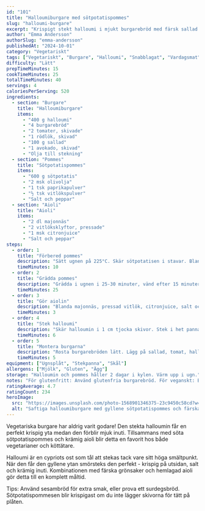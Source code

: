 ```yaml
---
id: "101"
title: "Halloumiburgare med sötpotatispommes"
slug: "halloumi-burgare"
excerpt: "Krispigt stekt halloumi i mjukt burgarebröd med färsk sallad och hemlagad aioli. Perfekt vegetarisk vardagsmiddag!"
author: "Emma Andersson"
authorSlug: "emma-andersson"
publishedAt: "2024-10-01"
category: "Vegetariskt"
tags: ["Vegetariskt", "Burgare", "Halloumi", "Snabblagat", "Vardagsmat"]
difficulty: "Lätt"
prepTimeMinutes: 15
cookTimeMinutes: 25
totalTimeMinutes: 40
servings: 4
caloriesPerServing: 520
ingredients:
  - section: "Burgare"
    title: "Halloumiburgare"
    items:
      - "400 g halloumi"
      - "4 burgarebröd"
      - "2 tomater, skivade"
      - "1 rödlök, skivad"
      - "100 g sallad"
      - "1 avokado, skivad"
      - "Olja till stekning"
  - section: "Pommes"
    title: "Sötpotatispommes"
    items:
      - "600 g sötpotatis"
      - "2 msk olivolja"
      - "1 tsk paprikapulver"
      - "½ tsk vitlökspulver"
      - "Salt och peppar"
  - section: "Aioli"
    title: "Aioli"
    items:
      - "2 dl majonnäs"
      - "2 vitlöksklyftor, pressade"
      - "1 msk citronjuice"
      - "Salt och peppar"
steps:
  - order: 1
    title: "Förbered pommes"
    description: "Sätt ugnen på 225°C. Skär sötpotatisen i stavar. Blanda med olja och kryddor. Lägg på en plåt."
    timeMinutes: 10
  - order: 2
    title: "Grädda pommes"
    description: "Grädda i ugnen i 25-30 minuter, vänd efter 15 minuter."
    timeMinutes: 25
  - order: 3
    title: "Gör aiolin"
    description: "Blanda majonnäs, pressad vitlök, citronjuice, salt och peppar. Ställ kallt."
    timeMinutes: 3
  - order: 4
    title: "Stek halloumi"
    description: "Skär halloumin i 1 cm tjocka skivor. Stek i het panna med lite olja tills gyllene på båda sidor, ca 2-3 minuter per sida."
    timeMinutes: 6
  - order: 5
    title: "Montera burgarna"
    description: "Rosta burgarebröden lätt. Lägg på sallad, tomat, halloumi, avokado, rödlök och aioli. Servera med pommes."
    timeMinutes: 5
equipment: ["Ugnsplåt", "Stekpanna", "Skål"]
allergens: ["Mjölk", "Gluten", "Ägg"]
storage: "Halloumin och pommes håller 2 dagar i kylen. Värm upp i ugn."
notes: "För glutenfritt: Använd glutenfria burgarebröd. För veganskt: Byt halloumi mot stekt tofu eller portobello."
ratingAverage: 4.7
ratingCount: 234
heroImage:
  src: "https://images.unsplash.com/photo-1568901346375-23c9450c58cd?w=1200&q=80"
  alt: "Saftiga halloumiburgare med gyllene sötpotatispommes och färska grönsaker"
---
```


Vegetariska burgare har aldrig varit godare! Den stekta halloumin får en perfekt krispig yta medan den förblir mjuk inuti. Tillsammans med söta sötpotatispommes och krämig aioli blir detta en favorit hos både vegetarianer och köttätare.

Halloumi är en cypriots ost som tål att stekas tack vare sitt höga smältpunkt. När den får den gyllene ytan smörsteks den perfekt - krispig på utsidan, salt och krämig inuti. Kombinationen med färska grönsaker och hemlagad aioli gör detta till en komplett måltid.

Tips: Använd sesambröd för extra smak, eller prova ett surdegsbröd. Sötpotatispommesen blir krispigast om du inte lägger skivorna för tätt på plåten.

